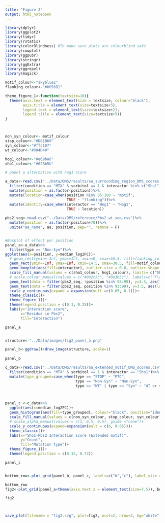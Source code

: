 ---
title: "Figure 2"
output: html_notebook
---

```{r, Load libraries}
library(dplyr)
library(ggplot2)
library(tidyr)
library(rstatix)
library(colorBlindness) #To make sure plots are colourblind safe
library(cowplot)
library(ggpubr)
library(stringr)
library(ggExtra)
library(ggrepel)
library(magick)

motif_colour<-"skyblue2"
flanking_colour<-"#0056B1"

theme_figure_1<-function(textsize=10){
  theme(axis.text = element_text(size = textsize, colour="black"),
        axis.title = element_text(size=textsize+5),
        legend.text = element_text(size=textsize+2),
        legend.title = element_text(size=textsize+5))
}



non_syn_colour<- motif_colour  
stop_colour<-"#D81B60"
syn_colour<-"#ffc107"
wt_colour<-"#004D40"

hog1_colour<-"#e69ba8"
sho1_colour<-"#028b5b"

```

```{r, Panel_a}
# panel a alternative with hog1 score

a_data<-read.csv("../Data/DMS/results/aa_surrounding_region_DMS_scores.csv")%>%
  filter(condition == "MTX" & sorbitol == 1 & interactor %in% c("Sho1", "Hog1") )%>%
  mutate(position = as.factor(position))%>%
  mutate(location=case_when(position %in% 85:100 ~ "motif",
                            TRUE ~ "flanking"))%>%
  mutate(identity=case_when(interactor == "Hog1" ~ "Hog1",
                            TRUE ~ location))
  
pbs2_seq<-read.csv("../Data/DMS/reference/Pbs2_wt_seq.csv")%>%
  mutate(position = as.factor(position+70))%>%
  unite("aa_name", aa, position, sep="", remove = F)


#Boxplot of effect per position
panel_a<-a_data%>%
  filter(type == "Non-Syn")%>%
ggplot(aes(x=position, y=median_log2FC))+
  # geom_rect(ymin=-Inf, ymax=Inf, xmin=0, xmax=56.5, fill=flanking_colour)+
  geom_rect(ymin=-Inf, ymax=Inf, xmin=14.5, xmax=30.5, fill=motif_colour)+
  geom_boxplot(aes(fill=interactor), outlier.size = 0.8, outlier.shape = 21)+
  scale_fill_manual(values = c(sho1_colour, hog1_colour), limits= c("Sho1", "Hog1"),labels=c("Sho1", "Hog1"))+
  # scale_colour_manual(values = c("#002c5c", "#0a3b5c"), labels=c("Flanking", "Extended Motif"), name="Location")+
  geom_text(data = filter(pbs2_seq, !position %in% 93:99), y=3.5, aes(label=aa), size=5)+
  geom_text(data = filter(pbs2_seq, position %in% 93:99), y=3.5, aes(label=aa), size=5, fontface="bold")+
  scale_y_continuous(expand = expansion(mult =c(0.05, 0.1)))+
  theme_classic()+
  theme_figure_1()+
  theme(legend.position = c(0.1, 0.25))+
  labs(y="Interaction score",
       x="Residue in Pbs2",
       fill="Interaction")

panel_a



```

```{r, Panel_b}

structure<-"../Data/images/fig2_panel_b.png"

panel_b<-ggdraw()+draw_image(structure, scale=1)
  
panel_b

```


```{r, Panel C}

c_data<-read.csv("../Data/DMS/results/aa_extended_motif_DMS_scores.csv")%>%
  filter(condition == "MTX" & sorbitol == 1 & interactor == "Sho1")%>%
  mutate(type_grouped=case_when(type == "STOP" ~ "PTC",
                                type == "Non-Syn" ~ "Non-Syn",
                                type == "WT" | type == "Syn" ~ "WT or syn"))



panel_c <-c_data%>%
  ggplot(aes(x=median_log2FC))+
  geom_histogram(aes(fill=type_grouped), colour="black", position="identity")+
  scale_fill_manual(values = c(non_syn_colour, stop_colour, syn_colour), labels=c("Missense", "Nonsense", "WT or silent"))+
  # scale_alpha_manual(values = c(1, 0.5, 0.5), guide ="none")+
  scale_y_continuous(expand=expansion(mult = c(0, 0.05)))+
  theme_classic()+
  labs(x="Sho1-Pbs2 Interaction score (Extended motif)",
       y="Count",
       fill="Mutation type")+
  theme_figure_1()+
  theme(legend.position = c(0.15, 0.72))

panel_c



```

```{r, Bring togther}


bottom_row<-plot_grid(panel_b, panel_c, labels=c("b","c"), label_size = 20)

bottom_row
fig2<-plot_grid(panel_a+theme(axis.text.x = element_text(size=7.5)), bottom_row, labels = c("a", ""), ncol = 1, label_size=20)

fig2



save_plot(filename = "fig2.svg", plot=fig2, ncol=2, nrow=2, bg="white")



```





